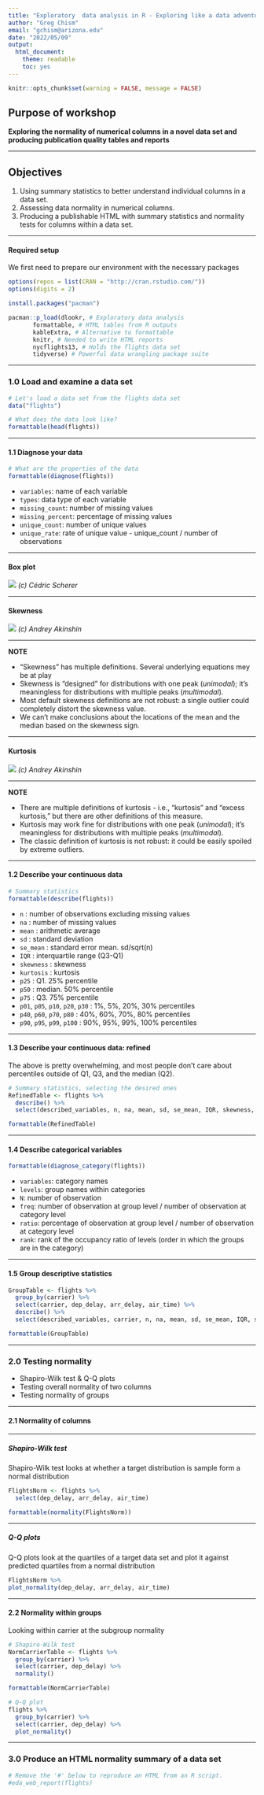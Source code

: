 ```yaml
---
title: "Exploratory  data analysis in R - Exploring like a data adventurer"
author: "Greg Chism"
email: "gchism@arizona.edu"
date: "2022/05/09"
output: 
  html_document: 
    theme: readable
    toc: yes
---
```



```r
knitr::opts_chunk$set(warning = FALSE, message = FALSE) 
```

## Purpose of workshop
__Exploring the normality of numerical columns in a novel data set and producing publication quality tables and reports__ 

***

## Objectives
1. Using summary statistics to better understand individual columns in a data set. 
2. Assessing data normality in numerical columns. 
3. Producing a publishable HTML with summary statistics and normality tests for columns within a data set. 

***

#### Required setup 
We first need to prepare our environment with the necessary packages
```r
options(repos = list(CRAN = "http://cran.rstudio.com/"))
options(digits = 2)

install.packages("pacman")

pacman::p_load(dlookr, # Exploratory data analysis
       formattable, # HTML tables from R outputs
       kableExtra, # Alternative to formattable
       knitr, # Needed to write HTML reports
       nycflights13, # Holds the flights data set
       tidyverse) # Powerful data wrangling package suite
```

***

### 1.0 Load and examine a data set
```r
# Let's load a data set from the flights data set
data("flights")

# What does the data look like?
formattable(head(flights))
```

***

#### 1.1 Diagnose your data
```r
# What are the properties of the data
formattable(diagnose(flights))
```
* `variables`: name of each variable
* `types`: data type of each variable
* `missing_count`: number of missing values 
* `missing_percent`: percentage of missing values 
* `unique_count`: number of unique values
* `unique_rate`: rate of unique value - unique_count / number of observations

***
#### Box plot
![](https://d33wubrfki0l68.cloudfront.net/6a759d8217be119e3409d1eb8e6cd78913bcc86f/c1995/img/evol-ggplot/boxplot.png) 
_(c) Cédric Scherer_


***

#### Skewness
![](https://aakinshin.net/posts/misleading-skewness/img/skew_intro-dark.png)
_(c) Andrey Akinshin_

***

__NOTE__

* “Skewness” has multiple definitions. Several underlying equations mey be at play
* Skewness is “designed” for distributions with one peak (_unimodal_); it’s meaningless for distributions with multiple peaks (_multimodal_).
* Most default skewness definitions are not robust: a single outlier could completely distort the skewness value.
* We can’t make conclusions about the locations of the mean and the median based on the skewness sign.

***

#### Kurtosis
![](https://aakinshin.net/posts/misleading-kurtosis/img/kurt_intro-dark.png)
_(c) Andrey Akinshin_

***

__NOTE__

* There are multiple definitions of kurtosis - i.e., “kurtosis” and “excess kurtosis,” but there are other definitions of this measure.
* Kurtosis may work fine for distributions with one peak (_unimodal_); it’s meaningless for distributions with multiple peaks (_multimodal_).
* The classic definition of kurtosis is not robust: it could be easily spoiled by extreme outliers.

***

#### 1.2 Describe your continuous data
```r
# Summary statistics 
formattable(describe(flights))
```
* `n` : number of observations excluding missing values
* `na` : number of missing values
* `mean` : arithmetic average
* `sd` : standard deviation
* `se_mean` : standard error mean. sd/sqrt(n)
* `IQR` : interquartile range (Q3-Q1)
* `skewness` : skewness
* `kurtosis` : kurtosis
* `p25` : Q1. 25% percentile
* `p50` : median. 50% percentile
* `p75` : Q3. 75% percentile
* `p01`, `p05`, `p10`, `p20`, `p30` : 1%, 5%, 20%, 30% percentiles
* `p40`, `p60`, `p70`, `p80` : 40%, 60%, 70%, 80% percentiles
* `p90`, `p95`, `p99`, `p100` : 90%, 95%, 99%, 100% percentiles

***

#### 1.3 Describe your continuous data: refined
The above is pretty overwhelming, and most people don't care about percentiles outside of Q1, Q3, and the median (Q2). 
```r
# Summary statistics, selecting the desired ones
RefinedTable <- flights %>%
  describe() %>%
  select(described_variables, n, na, mean, sd, se_mean, IQR, skewness, kurtosis, p25, p50, p75)

formattable(RefinedTable)
```

***

#### 1.4 Describe categorical variables
```r
formattable(diagnose_category(flights))
```
* `variables`: category names
* `levels`: group names within categories
* `N`: number of observation
* `freq`: number of observation at group level / number of observation at category level
* `ratio`: percentage of observation at group level / number of observation at category level
* `rank`: rank of the occupancy ratio of levels (order in which the groups are in the category)

*** 

#### 1.5 Group descriptive statistics
```r
GroupTable <- flights %>%
  group_by(carrier) %>%
  select(carrier, dep_delay, arr_delay, air_time) %>%
  describe() %>%
  select(described_variables, carrier, n, na, mean, sd, se_mean, IQR, skewness, kurtosis, p25, p50, p75)

formattable(GroupTable)
```

***

### 2.0 Testing normality
* Shapiro-Wilk test & Q-Q plots
* Testing overall normality of two columns
* Testing normality of groups

***

#### 2.1 Normality of columns

***

##### Shapiro-Wilk test
Shapiro-Wilk test looks at whether a target distribution is sample form a normal distribution
```r
FlightsNorm <- flights %>%
  select(dep_delay, arr_delay, air_time) 

formattable(normality(FlightsNorm))
```

***

##### Q-Q plots
Q-Q plots look at the quartiles of a target data set and plot it against predicted quartiles from a normal distribution

```r
FlightsNorm %>%
plot_normality(dep_delay, arr_delay, air_time)
```

***

#### 2.2 Normality within groups
Looking within carrier at the subgroup normality
```r
# Shapiro-Wilk test
NormCarrierTable <- flights %>%
  group_by(carrier) %>%
  select(carrier, dep_delay) %>%
  normality()

formattable(NormCarrierTable)

# Q-Q plot
flights %>%
  group_by(carrier) %>%
  select(carrier, dep_delay) %>%
  plot_normality()
```

***

### 3.0 Produce an HTML normality summary of a data set
```r
# Remove the '#' below to reproduce an HTML from an R script. 
#eda_web_report(flights)
```
